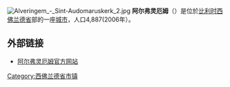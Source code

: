 {{Unreferenced|time=2018-08-17T13:55:56+00:00}}
[[File:Alveringem_-_Sint-Audomaruskerk_2.jpg|thumb]]
'''阿尔弗灵厄姆'''（{{lang-nl|Alveringem}}）是位於[[比利时|比利时]][[西佛兰德省|西佛兰德省]]部的一座[[城市|城市]]，人口4,887(2006年）。

==外部链接==
*[http://www.alveringem.be/ 阿尔弗灵厄姆官方网站]

{{西佛兰德省市区}}

{{DEFAULTSORT:Alveringem}}
{{Belgium-geo-stub}}

[[Category:西佛兰德省市镇|Category:西佛兰德省市镇]]